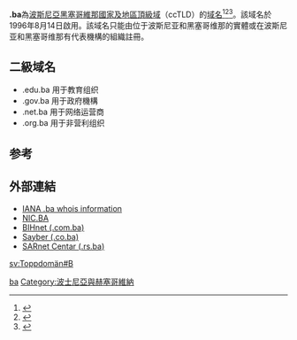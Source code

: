 {{expand language|en|time=2018-04-01T08:54:45+00:00}}
'''.ba'''為[[波斯尼亚和黑塞哥维那|波斯尼亞黑塞哥維那]][[國家及地區頂級域|國家及地區頂級域]]（ccTLD）的[[域名|域名]]<ref>{{Cite book|title=常用电脑词语速查手册|last=何弘主编|first=|publisher=西安：西安出版社|date=2000-07|isbn=7-80594-644-2|location=|pages=201-202}}</ref><ref>{{Cite book|title=英德汉广播电视技术词典|last=（德）赫伯特·蒂尔曼（Herbert Tillmann）编；梁瑛等译|first=|publisher=北京：中国广播电视出版社|year=2002|isbn=7-5043-3793-5|location=|pages=440-442}}</ref><ref>{{Cite book|title=大学计算机基础|last=刘丕娥主编|first=|publisher=哈尔滨：哈尔滨工业大学出版社|year=2010|isbn=978-7-5603-3056-3|location=|pages=342-345}}</ref>。該域名於1996年8月14日啟用。該域名只能由位于波斯尼亚和黑塞哥维那的實體或在波斯尼亚和黑塞哥维那有代表機構的組織註冊。
==二級域名==
*.edu.ba 用于教育组织
*.gov.ba 用于政府機構
*.net.ba 用于网络运营商
*.org.ba 用于非营利组织
== 参考 ==
{{reflist}}

== 外部連結 ==
* [http://www.iana.org/root-whois/ba.htm IANA .ba whois information]{{Wayback|url=http://www.iana.org/root-whois/ba.htm |date=20080516202209 }}
* [http://nic.ba NIC.BA]{{Wayback|url=http://nic.ba/ |date=20190114043736 }}
* [https://www.webcitation.org/5mptmkmhb?url=http://web.bih.net.ba/comba.html BIHnet (.com.ba)]
* [http://www.co.ba Sayber (.co.ba)]{{Wayback|url=http://www.co.ba/ |date=20181222030604 }}
* [https://web.archive.org/web/20051225222622/http://www.rs.ba/ SARnet Centar (.rs.ba)]

{{CcTLD}}

[[Category:國家及地區頂級域|ba]]
[[Category:波士尼亞與赫塞哥維納|Category:波士尼亞與赫塞哥維納]]

[[sv:Toppdomän#B|sv:Toppdomän#B]]